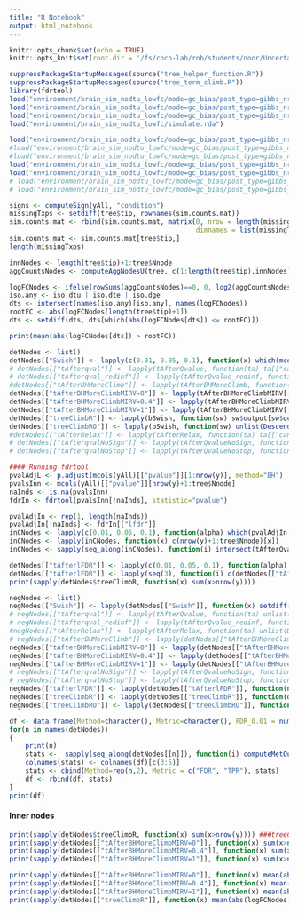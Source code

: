 ```yaml
---
title: "R Notebook"
output: html_notebook
---
```




```r
knitr::opts_chunk$set(echo = TRUE)
knitr::opts_knit$set(root.dir = '/fs/cbcb-lab/rob/students/noor/Uncertainity/treeTerminusScripts')
```

```r
suppressPackageStartupMessages(source("tree_helper_function.R"))
suppressPackageStartupMessages(source("tree_term_climb.R"))
library(fdrtool)
load("environment/brain_sim_nodtu_lowfc/mode=gc_bias/post_type=gibbs_nrep=100_tf=100/yAll.RData")
load("environment/brain_sim_nodtu_lowfc/mode=gc_bias/post_type=gibbs_nrep=100_tf=100/y.RData")
load("environment/brain_sim_nodtu_lowfc/mode=gc_bias/post_type=gibbs_nrep=100_tf=100/tree.RData")
load("environment/brain_sim_nodtu_lowfc/simulate.rda")

load("environment/brain_sim_nodtu_lowfc/mode=gc_bias/post_type=gibbs_nrep=100_tf=100/tAfterQvalue.RData")
#load("environment/brain_sim_nodtu_lowfc/mode=gc_bias/post_type=gibbs_nrep=100_tf=100/tAfterQvalue_redinf.RData")
#load("environment/brain_sim_nodtu_lowfc/mode=gc_bias/post_type=gibbs_nrep=100_tf=100/tAfterBHMoreClimb.RData")
load("environment/brain_sim_nodtu_lowfc/mode=gc_bias/post_type=gibbs_nrep=100_tf=100/oth/tAfterBHMoreClimbMIRV.RData")
load("environment/brain_sim_nodtu_lowfc/mode=gc_bias/post_type=gibbs_nrep=100_tf=100/benchmark/bSwish.RData")
# load("environment/brain_sim_nodtu_lowfc/mode=gc_bias/post_type=gibbs_nrep=100_tf=100/tAfterQvalueNoStop.RData")
# load("environment/brain_sim_nodtu_lowfc/mode=gc_bias/post_type=gibbs_nrep=100_tf=100/tAfterQvalue_NoSign.RData")
```

```r
signs <- computeSign(yAll, "condition")
missingTxps <- setdiff(tree$tip, rownames(sim.counts.mat))
sim.counts.mat <- rbind(sim.counts.mat, matrix(0, nrow = length(missingTxps), ncol = ncol(sim.counts.mat),
                                               dimnames = list(missingTxps, colnames(sim.counts.mat))))
sim.counts.mat <- sim.counts.mat[tree$tip,]
length(missingTxps)

innNodes <- length(tree$tip)+1:tree$Nnode
aggCountsNodes <- computeAggNodesU(tree, c(1:length(tree$tip),innNodes), sim.counts.mat)

logFCNodes <- ifelse(rowSums(aggCountsNodes)==0, 0, log2(aggCountsNodes[,2]+1)-log2(aggCountsNodes[,1]+1))
iso.any <- iso.dtu | iso.dte | iso.dge
dts <- intersect(names(iso.any)[iso.any], names(logFCNodes))
rootFC <- abs(logFCNodes[length(tree$tip)+1])
dts <- setdiff(dts, dts[which(abs(logFCNodes[dts]) <= rootFC)])

print(mean(abs(logFCNodes[dts]) > rootFC))
```

```r
detNodes <- list()
detNodes[["Swish"]] <- lapply(c(0.01, 0.05, 0.1), function(x) which(mcols(y)[,"qvalue"] <= x ))
# detNodes[["tAfterqval"]] <- lapply(tAfterQvalue, function(ta) ta[["candNodeO"]])
# detNodes[["tAfterqval_redinf"]] <- lapply(tAfterQvalue_redinf, function(ta) ta[["candNodeO"]])
#detNodes[["tAfterBHMoreClimb"]] <- lapply(tAfterBHMoreClimb, function(ta) ta)
detNodes[["tAfterBHMoreClimbMIRV=0"]] <- lapply(tAfterBHMoreClimbMIRV[[1]], function(ta) ta)
detNodes[["tAfterBHMoreClimbMIRV=0.4"]] <- lapply(tAfterBHMoreClimbMIRV[[2]], function(ta) ta)
detNodes[["tAfterBHMoreClimbMIRV=1"]] <- lapply(tAfterBHMoreClimbMIRV[[3]], function(ta) ta)
detNodes[["treeClimbR"]] <- lapply(bSwish, function(sw) sw$output[sw$output$signal.node,][["node"]])
detNodes[["treeClimbRO"]] <- lapply(bSwish, function(sw) unlist(Descendants(tree,sw$output[sw$output$signal.node,][["node"]])))
#detNodes[["tAfterRelax"]] <- lapply(tAfterRelax, function(ta) ta[["candNodeO"]])
# detNodes[["tAfterqvalNoSign"]] <- lapply(tAfterQvalueNoSign, function(ta) ta[["candNodeO"]])
# detNodes[["tAfterqvalNoStop"]] <- lapply(tAfterQvalueNoStop, function(ta) ta[["candNodeO"]])

#### Running fdrtool
pvalAdjL <- p.adjust(mcols(yAll)[["pvalue"]][1:nrow(y)], method="BH")
pvalsInn <- mcols(yAll)[["pvalue"]][nrow(y)+1:tree$Nnode]
naInds <- is.na(pvalsInn)
fdrIn <- fdrtool(pvalsInn[!naInds], statistic="pvalue")

pvalAdjIn <- rep(1, length(naInds))
pvalAdjIn[!naInds] <- fdrIn[["lfdr"]]
inCNodes <- lapply(c(0.01, 0.05, 0.1), function(alpha) which(pvalAdjIn < alpha))
inCNodes <- lapply(inCNodes, function(x) c(nrow(y)+1:tree$Nnode)[x])
inCNodes <- sapply(seq_along(inCNodes), function(i) intersect(tAfterQvalue[[i]][["candNodeO"]], inCNodes[[i]]))

detNodes[["tAfterlFDR"]] <- lapply(c(0.01, 0.05, 0.1), function(alpha) which(pvalAdjL < alpha)) ## All leaf nodes
detNodes[["tAfterlFDR"]] <- lapply(seq(3), function(i) c(detNodes[["tAfterlFDR"]][[i]], inCNodes[[i]]))
print(sapply(detNodes$treeClimbR, function(x) sum(x>nrow(y))))
```

```r
negNodes <- list()
negNodes[["Swish"]] <- lapply(detNodes[["Swish"]], function(x) setdiff(seq(nrow(y)), x))
# negNodes[["tAfterqval"]] <- lapply(tAfterQvalue, function(ta) unlist(Descendants(tree,c(ta[["naNodeO"]],ta[["negNodeO"]]))))
# negNodes[["tAfterqval_redinf"]] <- lapply(tAfterQvalue_redinf, function(ta) unlist(Descendants(tree,c(ta[["naNodeO"]],ta[["negNodeO"]]))))
#negNodes[["tAfterRelax"]] <- lapply(tAfterRelax, function(ta) unlist(Descendants(tree,c(ta[["naNodeO"]],ta[["negNodeO"]]))))
# negNodes[["tAfterBHMoreClimb"]] <- lapply(detNodes[["tAfterBHMoreClimb"]], function(nodes) setdiff(seq(nrow(y)), unlist(Descendants(tree, nodes)))) 
negNodes[["tAfterBHMoreClimbMIRV=0"]] <- lapply(detNodes[["tAfterBHMoreClimbMIRV=0"]], function(nodes) setdiff(seq(nrow(y)), unlist(Descendants(tree, nodes)))) 
negNodes[["tAfterBHMoreClimbMIRV=0.4"]] <- lapply(detNodes[["tAfterBHMoreClimbMIRV=0.4"]], function(nodes) setdiff(seq(nrow(y)), unlist(Descendants(tree, nodes)))) 
negNodes[["tAfterBHMoreClimbMIRV=1"]] <- lapply(detNodes[["tAfterBHMoreClimbMIRV=1"]], function(nodes) setdiff(seq(nrow(y)), unlist(Descendants(tree, nodes)))) 
# negNodes[["tAfterqvalNoSign"]] <- lapply(tAfterQvalueNoSign, function(ta) unlist(Descendants(tree,c(ta[["naNodeO"]],ta[["negNodeO"]]))))
# negNodes[["tAfterqvalNoStop"]] <- lapply(tAfterQvalueNoStop, function(ta) unlist(Descendants(tree,c(ta[["naNodeO"]],ta[["negNodeO"]]))))
negNodes[["tAfterlFDR"]] <- lapply(detNodes[["tAfterlFDR"]], function(nodes) setdiff(seq(nrow(y)), unlist(Descendants(tree, nodes))))
negNodes[["treeClimbR"]] <- lapply(detNodes[["treeClimbR"]], function(det) setdiff(seq(nrow(y)), unlist(Descendants(tree, det))))
negNodes[["treeClimbRO"]] <- lapply(detNodes[["treeClimbRO"]], function(det) setdiff(seq(nrow(y)), det))

df <- data.frame(Method=character(), Metric=character(), FDR_0.01 = numeric(), FDR_0.05 = numeric(), FDR_0.10 = numeric())
for(n in names(detNodes))
{
    print(n)
    stats <-  sapply(seq_along(detNodes[[n]]), function(i) computeMetOut(detNodes[[n]][[i]], logFCNodes, tree = tree, negNodes = negNodes[[n]][[i]], lfcThresh = rootFC-0.001))
    colnames(stats) <- colnames(df)[c(3:5)]
    stats <- cbind(Method=rep(n,2), Metric = c("FDR", "TPR"), stats)
    df <- rbind(df, stats)
}
print(df)

```

#### Inner nodes
```r
print(sapply(detNodes$treeClimbR, function(x) sum(x>nrow(y)))) ###treeClimbR
print(sapply(detNodes[["tAfterBHMoreClimbMIRV=0"]], function(x) sum(x>nrow(y)))) ##the methods
print(sapply(detNodes[["tAfterBHMoreClimbMIRV=0.4"]], function(x) sum(x>nrow(y))))
print(sapply(detNodes[["tAfterBHMoreClimbMIRV=1"]], function(x) sum(x>nrow(y))))

print(sapply(detNodes[["tAfterBHMoreClimbMIRV=0"]], function(x) mean(abs(logFCNodes[x[x>nrow(y)]]) < rootFC)))
print(sapply(detNodes[["tAfterBHMoreClimbMIRV=0.4"]], function(x) mean(abs(logFCNodes[x[x>nrow(y)]]) < rootFC)))
print(sapply(detNodes[["tAfterBHMoreClimbMIRV=1"]], function(x) mean(abs(logFCNodes[x[x>nrow(y)]]) < rootFC)))
print(sapply(detNodes[["treeClimbR"]], function(x) mean(abs(logFCNodes[x[x>nrow(y)]]) < rootFC)))
```
